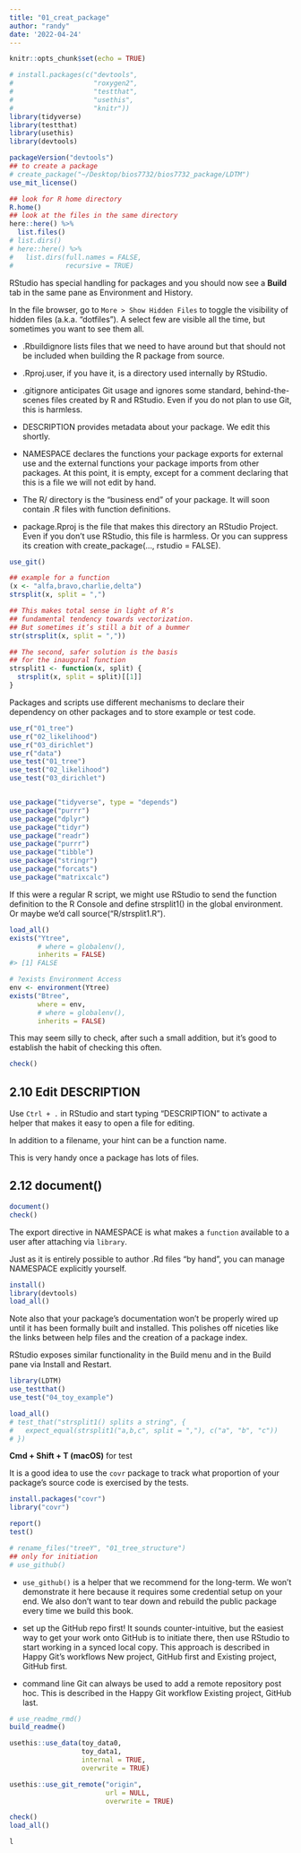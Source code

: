 ```yaml
---
title: "01_creat_package"
author: "randy"
date: '2022-04-24'
---
```


```r
knitr::opts_chunk$set(echo = TRUE)
```


```r
# install.packages(c("devtools", 
#                    "roxygen2", 
#                    "testthat", 
#                    "usethis", 
#                    "knitr"))
library(tidyverse)
library(testthat)
library(usethis)
library(devtools)
```

```r
packageVersion("devtools")
## to create a package
# create_package("~/Desktop/bios7732/bios7732_package/LDTM")
use_mit_license()
```

```r
## look for R home directory
R.home()
## look at the files in the same directory
here::here() %>%
  list.files()
# list.dirs()
# here::here() %>%
#   list.dirs(full.names = FALSE,
#             recursive = TRUE)
```

RStudio has special handling for packages 
and you should now see a **Build** tab 
in the same pane as Environment and History.


In the file browser, go to `More > Show Hidden Files` to toggle the visibility of hidden files (a.k.a. “dotfiles”). A select few are visible all the time, but sometimes you want to see them all.

- .Rbuildignore lists files that we need to have around but that should not be included when building the R package from source.


- .Rproj.user, if you have it, is a directory used internally by RStudio.

- .gitignore anticipates Git usage and ignores some standard, behind-the-scenes files created by R and RStudio. Even if you do not plan to use Git, this is harmless.

- DESCRIPTION provides metadata about your package. We edit this shortly.

- NAMESPACE declares the functions your package exports for external use and the external functions your package imports from other packages. At this point, it is empty, except for a comment declaring that this is a file we will not edit by hand.

- The R/ directory is the “business end” of your package. It will soon contain .R files with function definitions.

- package.Rproj is the file that makes this directory an RStudio Project. Even if you don’t use RStudio, this file is harmless. Or you can suppress its creation with create_package(..., rstudio = FALSE). 


```r
use_git()
```


```r
## example for a function
(x <- "alfa,bravo,charlie,delta")
strsplit(x, split = ",")

## This makes total sense in light of R’s 
## fundamental tendency towards vectorization. 
## But sometimes it’s still a bit of a bummer
str(strsplit(x, split = ","))

## The second, safer solution is the basis 
## for the inaugural function
strsplit1 <- function(x, split) {
  strsplit(x, split = split)[[1]]
}
```


Packages and scripts use different mechanisms to declare their dependency on other packages and to store example or test code.

```r
use_r("01_tree")
use_r("02_likelihood")
use_r("03_dirichlet")
use_r("data")
use_test("01_tree")
use_test("02_likelihood")
use_test("03_dirichlet")


use_package("tidyverse", type = "depends")
use_package("purrr")
use_package("dplyr")
use_package("tidyr")
use_package("readr")
use_package("purrr")
use_package("tibble")
use_package("stringr")
use_package("forcats")
use_package("matrixcalc")
```


If this were a regular R script, 
we might use RStudio to send the function definition to
the R Console and define strsplit1() in the global environment. 
Or maybe we’d call source("R/strsplit1.R").

```r
load_all()
exists("Ytree",
       # where = globalenv(), 
       inherits = FALSE)
#> [1] FALSE

# ?exists Environment Access
env <- environment(Ytree)
exists("Btree", 
       where = env,
       # where = globalenv(), 
       inherits = FALSE)
```


This may seem silly to check, after such a small addition, but it’s good to establish the habit of checking this often.

```r
check()
```

## 2.10 Edit DESCRIPTION

Use `Ctrl + .` in RStudio and start typing “DESCRIPTION” to activate a helper that makes it easy to open a file for editing. 

In addition to a filename, your hint can be a function name. 

This is very handy once a package has lots of files.


## 2.12 document()


```r
document()
check()
```

The export directive in NAMESPACE is what makes a `function` available to a user after attaching via `library`. 

Just as it is entirely possible to author .Rd files "by hand", you can manage NAMESPACE explicitly yourself.


```r
install()
library(devtools)
load_all()
```

Note also that your package’s documentation won’t be properly wired up until it has been formally built and installed. This polishes off niceties like the links between help files and the creation of a package index.

RStudio exposes similar functionality in the Build menu and in the Build pane via Install and Restart.


```r
library(LDTM)
use_testthat()
use_test("04_toy_example")

load_all()
# test_that("strsplit1() splits a string", {
#   expect_equal(strsplit1("a,b,c", split = ","), c("a", "b", "c"))
# })
```

**Cmd + Shift + T (macOS)** for test

It is a good idea to use the `covr` package to track 
what proportion of your package’s source code is exercised by the tests.

```r
install.packages("covr")
library("covr")

report()
test()

# rename_files("treeY", "01_tree_structure")
## only for initiation
# use_github()
```


- `use_github()` is a helper that we recommend for the long-term. We won’t demonstrate it here because it requires some credential setup on your end. We also don’t want to tear down and rebuild the public package every time we build this book.

- set up the GitHub repo first! It sounds counter-intuitive, but the easiest way to get your work onto GitHub is to initiate there, then use RStudio to start working in a synced local copy. This approach is described in Happy Git’s workflows New project, GitHub first and Existing project, GitHub first.

- command line Git can always be used to add a remote repository post hoc. This is described in the Happy Git workflow Existing project, GitHub last.


```r
# use_readme_rmd()
build_readme()

usethis::use_data(toy_data0,
                  toy_data1, 
                  internal = TRUE,
                  overwrite = TRUE)

usethis::use_git_remote("origin", 
                        url = NULL, 
                        overwrite = TRUE)

check()
load_all()
```



```r
l
```











